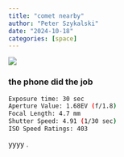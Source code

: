 ```yaml
---
title: "comet nearby" 
author: "Peter Szykalski"
date: "2024-10-18"
categories: [space]
---
```


![](cometa.jpg)

### the phone did the job

```bash
Exposure time: 30 sec
Aperture Value: 1.68EV (f/1.8)
Focal Length: 4.7 mm
Shutter Speed: 4.91 (1/30 sec)
ISO Speed Ratings: 403
```


yyyy .
